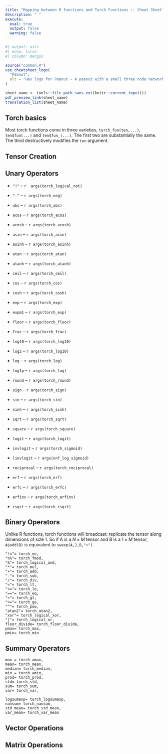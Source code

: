 ```yaml
---
title: "Mapping between R functions and Torch Functions :: Cheat Sheet"
description: " "
execute:
  eval: true
  output: false
  warning: false
---
```


```r
#| output: asis
#| echo: false
#| column: margin

source("common.R")
use_cheatsheet_logo(
  "Peanut", 
  alt = "Hex logo for Peanut - A peanut with a small three node network."
)

sheet_name <- tools::file_path_sans_ext(knitr::current_input())
pdf_preview_link(sheet_name)
translation_list(sheet_name)
```

<!-- Page 1 -->

## Torch basics

Most torch functions come in three varieties, `torch_fun(ten,...)`, 
`ten$fun(...)` and `ten$fun_(...)`.  The first two are substantially the same.  The third destructively modifies the `ten` argument.

## Tensor Creation



## Unary Operators

* `"!"` -- `r  args(torch_logical_not)`
* `"-"` -- `r args(torch_neg)`
*  `abs` -- `r args(torch_abs)`
*  `acos` -- `r args(torch_acos)`
*  `acosh` -- `r args(torch_acosh)`
*  `asin` -- `r args(torch_asin)`
*  `asinh` -- `r args(torch_asinh)`
*  `atan` -- `r args(torch_atan)`
*  `atanh` -- `r args(torch_atanh)`
*  `ceil` -- `r args(torch_ceil)`
*  `cos` -- `r args(torch_cos)`
*  `cosh` -- `r args(torch_cosh)`
*  `exp` -- `r args(torch_exp)`
*  `expm1` -- `r args(torch_exp)`
*  `floor` -- `r args(torch_floor)`
*  `frac` -- `r args(torch_frac)`
*  `log10` -- `r args(torch_log10)`
*  `log2` -- `r args(torch_log10)`
*  `log` -- `r args(torch_log)`
*  `log1p` -- `r args(torch_log)`
*  `round` -- `r args(torch_round)`
*  `sign` -- `r args(torch_sign)`
*  `sin` -- `r args(torch_sin)`
*  `sinh` -- `r args(torch_sinh)`
*  `sqrt` -- `r args(torch_sqrt)`
*  `square` -- `r args(torch_square)`



*  `logit` -- `r args(torch_logit)`
*  `invlogit` -- `r args(torch_sigmoid)`
*  `linvlogit` -- `r args(nnf_log_sigmoid)`
*  `reciprocal` -- `r args(torch_reciprocal)`
*  `erf` -- `r args(torch_erf)`
*  `erfc` -- `r args(torch_erfc)`
*  `erfinv` -- `r args(torch_erfinv)`
*  `rsqrt` -- `r args(torch_rsqrt)`


## Binary Operators

Unlike R functions, torch functions will broadcast:  replicate the
tensor along dimensions of size 1.  So if A is a $N \times M$ tensor
and B is a $1 \times M$ tensor, `A$add(B)` is equivalent to
`sweep(A,2,B,"+")`.

    "!="= torch_ne,
    "%%"= torch_fmod,
    "&"= torch_logical_and,
    "*"= torch_mul,
    "+"= torch_add,
    "-"= torch_sub,
    "/"= torch_div,
    "<"= torch_lt,
    "<="= torch_le,
    "=="= torch_eq,
    ">"= torch_gt,
    ">="= torch_ge,
    "^"= torch_pow,
    "atan2"= torch_atan2,
    "xor"= torch_logical_xor,
    "|"= torch_logical_or,
    floor_divide= torch_floor_divide,
    pmax= torch_max,
    pmin= torch_min

## Summary Operators

    max = torch_amax,
    mean= torch_mean,
    median= torch_median,
    min = torch_amin,
    prod= torch_prod,
    std= torch_std,
    sum= torch_sum,
    var= torch_var,

    logsumexp= torch_logsumexp,
    nansum= torch_nansum,
    std_mean= torch_std_mean,
    var_mean= torch_var_mean


## Vector Operations

## Matrix Operations

